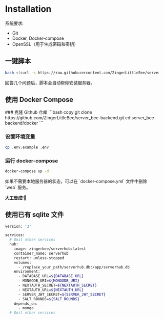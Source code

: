 # Installation


系统要求:
- Git
- Docker, Docker-compose
- OpenSSL（用于生成密码和密钥）

## 一键脚本
```bash copy
bash <(curl -s https://raw.githubusercontent.com/ZingerLittleBee/server_bee-backend/main/script/setup.sh)
```
回答几个问题后，脚本会自动帮你安装服务器。

## 使用 Docker Compose
<Steps>
### 克隆 Github 仓库
```bash copy
git clone https://github.com/ZingerLittleBee/server_bee-backend.git
cd server_bee-backend/docker
```

### 设置环境变量
```bash copy
cp .env.example .env
```

### 运行 docker-compose
```bash copy
docker-compose up -d
```
</Steps>

<Callout type="info">
    如果不需要本地服务器的状态，可以在 `docker-compose.yml` 文件中删除 `web` 服务。
</Callout>

**大工告成!🎉**

## 使用已有 sqlite 文件
```bash copy {9-10}
version: '3'

services:
  # Omit other services
  hub:
    image: zingerbee/serverhub:latest
    container_name: serverhub
    restart: unless-stopped
    volumes:
      - /replace_your_path/serverhub.db:/app/serverhub.db
    environment:
      - DATABASE_URL=${DATABASE_URL}
      - MONGODB_URI=${MONGODB_URI}
      - NEXTAUTH_SECRET=${NEXTAUTH_SECRET}
      - NEXTAUTH_URL=${NEXTAUTH_URL}
      - SERVER_JWT_SECRET=${SERVER_JWT_SECRET}
      - SALT_ROUNDS=${SALT_ROUNDS}
    depends_on:
      - mongo
  # Omit other services
```
